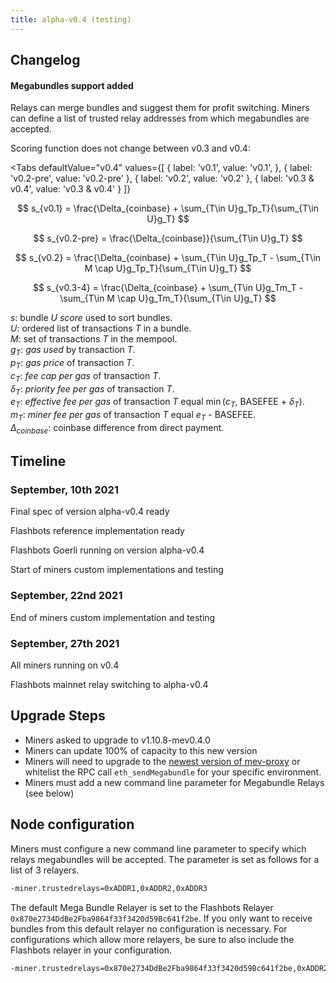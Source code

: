 ```yaml
---
title: alpha-v0.4 (testing)
---
```



## Changelog

#### Megabundles support added
Relays can merge bundles and suggest them for profit switching.
Miners can define a list of trusted relay addresses from which megabundles are accepted.

Scoring function does not change between v0.3 and v0.4:

<Tabs
  defaultValue="v0.4"
  values={[
    { label: 'v0.1', value: 'v0.1', },
    { label: 'v0.2-pre', value: 'v0.2-pre' },
    { label: 'v0.2', value: 'v0.2' },
    { label: 'v0.3 & v0.4', value: 'v0.3 & v0.4' }
  ]}
>
<TabItem value="v0.1">

$$
s_{v0.1} = \frac{\Delta_{coinbase} + \sum_{T\in U}g_Tp_T}{\sum_{T\in U}g_T}
$$
</TabItem>
<TabItem value="v0.2-pre">

$$
s_{v0.2-pre} = \frac{\Delta_{coinbase}}{\sum_{T\in U}g_T}
$$
</TabItem>
<TabItem value="v0.2">

$$
s_{v0.2} = \frac{\Delta_{coinbase} + \sum_{T\in U}g_Tp_T - \sum_{T\in M \cap U}g_Tp_T}{\sum_{T\in U}g_T}
$$
</TabItem>
<TabItem value="v0.3 & v0.4">

$$
s_{v0.3-4} = \frac{\Delta_{coinbase} + \sum_{T\in U}g_Tm_T - \sum_{T\in M \cap U}g_Tm_T}{\sum_{T\in U}g_T}
$$
</TabItem>

</Tabs>

$s$: bundle $U$ _score_ used to sort bundles.  
$U$: ordered list of transactions $T$ in a bundle.  
$M$: set of transactions $T$ in the mempool.  
$g_{T}$: _gas used_ by transaction $T$.  
$p_{T}$: _gas price_ of transaction $T$.  
$c_{T}$: _fee cap per gas_ of transaction $T$.  
$\delta_T$: _priority fee per gas_ of transaction $T$.  
$e_{T}$: _effective fee per gas_ of transaction $T$ equal $\min$($c_{T}$, BASEFEE + $\delta_T$).  
$m_{T}$: _miner fee per gas_ of transaction $T$ equal $e_{T}$ - BASEFEE.  
$\Delta_{coinbase}$: coinbase difference from direct payment.  

## Timeline

### September, 10th 2021
Final spec of version alpha-v0.4 ready

Flashbots reference implementation ready

Flashbots Goerli running on version alpha-v0.4

Start of miners custom implementations and testing

### September, 22nd 2021
End of miners custom implementation and testing

### September, 27th 2021
All miners running on v0.4

Flashbots mainnet relay switching to alpha-v0.4

## Upgrade Steps

- Miners asked to upgrade to v1.10.8-mev0.4.0
- Miners can update 100% of capacity to this new version
- Miners will need to upgrade to the [newest version of mev-proxy](https://github.com/flashbots/mev-proxy) or whitelist the RPC call `eth_sendMegabundle` for your specific environment.
- Miners must add a new command line parameter for Megabundle Relays (see below)

## Node configuration

Miners must configure a new command line parameter to specify which relays megabundles will be accepted. The parameter is set as follows for a list of 3 relayers.

```bash
-miner.trustedrelays=0xADDR1,0xADDR2,0xADDR3
```

The default Mega Bundle Relayer is set to the Flashbots Relayer `0x870e2734DdBe2Fba9864f33f3420d59Bc641f2be`. If you only want to receive bundles from this default relayer no configuration is necessary. For configurations which allow more relayers, be sure to also include the Flashbots relayer in your configuration.

```bash
-miner.trustedrelays=0x870e2734DdBe2Fba9864f33f3420d59Bc641f2be,0xADDR2,0xADDR3
```
